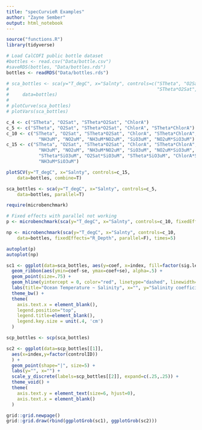 ```yaml
---
title: "specCurvieR Examples"
author: "Zayne Sember"
output: html_notebook
---
```


```r
source("functions.R")
library(tidyverse)
```

```r
# Load CalCOFI public bottle dataset
#bottles <- read.csv("Data/bottle.csv")
#saveRDS(bottles, "Data/bottles.rds")
bottles <- readRDS("Data/bottles.rds")
```


```r
# sca_bottles <- sca(y="T_degC", x="Salnty", controls=c("STheta", "O2Sat", 
#                                                       "STheta*O2Sat", "ChlorA"),
#     data=bottles)
# 
# plotCurve(sca_bottles)
# plotVars(sca_bottles)

c_4 <- c("STheta", "O2Sat", "STheta*O2Sat", "ChlorA")
c_5 <- c("STheta", "O2Sat", "STheta*O2Sat", "ChlorA", "STheta*ChlorA")
c_10 <- c("STheta", "O2Sat", "STheta*O2Sat", "ChlorA", "STheta*ChlorA",
            "NH3uM", "NO2uM", "NH3uM*NO2uM", "SiO3uM", "NO2uM*SiO3uM")
c_15 <- c("STheta", "O2Sat", "STheta*O2Sat", "ChlorA", "STheta*ChlorA",
            "NH3uM", "NO2uM", "NH3uM*NO2uM", "SiO3uM", "NO2uM*SiO3uM",
            "STheta*SiO3uM", "O2Sat*SiO3uM", "STheta*SiO3uM", "ChlorA*SiO3uM",
            "NH3uM*SiO3uM")

plotSCV(y="T_degC", x="Salnty", controls=c_15,
    data=bottles, combine=T)
```

```r
sca_bottles <- sca(y="T_degC", x="Salnty", controls=c_5,
    data=bottles, parallel=T)

require(microbenchmark)

# Fixed effects with parallel not working
p <- microbenchmark(sca(y="T_degC", x="Salnty", controls=c_10, fixedEffects="R_Depth", data=bottles, parallel=T, workers=4), times=5)

np <- microbenchmark(sca(y="T_degC", x="Salnty", controls=c_10,
    data=bottles, fixedEffects="R_Depth", parallel=F), times=5)

autoplot(p)
autoplot(np)

sc1 <- ggplot(data=sca_bottles, aes(y=coef, x=index, fill=factor(sig.level))) +
  geom_ribbon(aes(ymin=coef-se, ymax=coef+se), alpha=.5) +
  geom_point(size=.75) +
  geom_hline(yintercept = 0, color="red", linetype="dashed", linewidth=.75) +
  labs(title="Ocean Temperature ~ Salinity", x="", y="Salinity coefficient") +
  theme_bw() +
  theme(
    axis.text.x = element_blank(),
    legend.position="top",
    legend.title=element_blank(),
    legend.key.size = unit(.4, 'cm')
  )

scp_bottles <- scp(sca_bottles)

sc2 <- ggplot(data=scp_bottles[[1]],
  aes(x=index,y=factor(controlID))
  ) +
  geom_point(shape="|", size=5) +
  labs(y="", x="") +
  scale_y_discrete(labels=scp_bottles[[2]], expand=c(.25,.25)) +
  theme_void() +
  theme(
    axis.text.y = element_text(size=6, hjust=0),
    axis.text.x = element_blank()
  )

grid::grid.newpage()
grid::grid.draw(rbind(ggplotGrob(sc1), ggplotGrob(sc2)))
```

